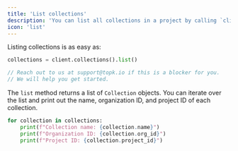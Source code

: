 ```yaml
---
title: 'List collections'
description: 'You can list all collections in a project by calling `client.collections().list()`.'
icon: 'list'
---
```


Listing collections is as easy as:

<CodeGroup>

```python Python
collections = client.collections().list()
```

```js JavaScript
// Reach out to us at support@topk.io if this is a blocker for you.
// We will help you get started.
```

</CodeGroup>

The `list` method returns a list of `Collection` objects. You can iterate over the list and print out the name, organization ID, and project ID of each collection.

```python
for collection in collections:
    print(f"Collection name: {collection.name}")
    print(f"Organization ID: {collection.org_id}")
    print(f"Project ID: {collection.project_id}")
```
